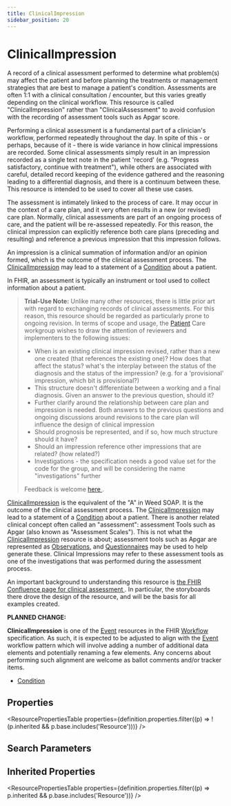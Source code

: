 ```yaml
---
title: ClinicalImpression
sidebar_position: 20
---
```


# ClinicalImpression

A record of a clinical assessment performed to determine what problem(s) may affect the patient and before planning the treatments or management strategies that are best to manage a patient's condition. Assessments are often 1:1 with a clinical consultation / encounter,  but this varies greatly depending on the clinical workflow. This resource is called "ClinicalImpression" rather than "ClinicalAssessment" to avoid confusion with the recording of assessment tools such as Apgar score.

  <Tabs queryString="intro-section">
  <TabItem value="usage" label="Usage" default>
    <div> <a name="scope"></a>  <p> Performing a clinical assessment is a fundamental part of a clinician's workflow, performed repeatedly throughout the day.  In spite of this - or perhaps, because of it - there is wide variance in how clinical impressions are recorded.  Some clinical assessments simply result in an impression recorded as a single text note in the patient 'record' (e.g. "Progress satisfactory,  continue with treatment"), while others are associated with careful, detailed record keeping of the  evidence gathered and the reasoning leading to a differential diagnosis, and there is a continuum between these. This resource is intended to be  used to cover all these use cases. </p> <p> The assessment is intimately linked to the process of care. It may occur in the context of a care plan, and it very often results in a new (or revised) care plan. Normally, clinical assessments are part of an  ongoing process of care, and the patient will be re-assessed repeatedly. For this reason, the clinical impression can explicitly reference both care plans (preceding and resulting) and reference a previous impression that this impression follows. </p>  <p>An impression is a clinical summation of information and/or an opinion formed, which is the outcome of the clinical assessment process.  The <a href="/docs/api/fhir/resources/clinicalimpression">ClinicalImpression</a> may lead to a statement of a <a href="/docs/api/fhir/resources/condition">Condition</a> about a patient.</p>      <p>In FHIR, an assessment is typically an instrument or tool used to collect information about a patient.</p> <a name="dstu"></a> <blockquote class="stu-note"><p><b>Trial-Use Note:</b> Unlike many other resources, there is little prior art with regard to exchanging records of  clinical assessments. For this reason, this resource should be regarded as particularly  prone to ongoing revision. In terms of scope and usage, the <a href="/docs/api/fhir/resources/patient">Patient</a> Care workgroup wishes to draw the attention of reviewers and implementers to the following issues:  <a name="dstu"></a> </p> <ul>  <li>When is an existing clinical impression revised, rather than a new one created (that references the existing one)? How does that affect the status? what's the interplay between the status of the diagnosis and the status of the impression? (e.g. for a 'provisional' impression, which bit is provisional?)</li>  <li>This structure doesn't differentiate between a working and a final diagnosis. Given an answer to the previous question, should it?</li>  <li>Further clarify around the relationship between care plan and impression is needed. Both answers to the previous questions and ongoing discussions around revisions to the care plan will influence the design of clinical impression</li>  <li>Should prognosis be represented, and if so, how much structure should it have?</li>  <li>Should an impression reference other impressions that are related? (how related?)</li>  <li>Investigations - the specification needs a good value set for the code for the group, and will be considering the name "investigations" further</li> </ul>  <p> Feedback is welcome <a href="http://hl7.org/fhir-issues">here </a>. </p></blockquote>  </div>
    </TabItem>
  <TabItem value="relationships" label="Relationships">
    <div> <a name="bnr"></a>  <p> <a href="/docs/api/fhir/resources/clinicalimpression">ClinicalImpression</a> is the equivalent of the "A" in Weed  SOAP.  It is the outcome of the clinical assessment process.  The <a href="/docs/api/fhir/resources/clinicalimpression">ClinicalImpression</a> may lead to a statement of a <a href="/docs/api/fhir/resources/condition">Condition</a> about a patient.  There is another related clinical concept often called an "assessment": assessment Tools such as Apgar (also known as "Assessment Scales"). This is not what the <a href="/docs/api/fhir/resources/clinicalimpression">ClinicalImpression</a> resource is about; assessment tools such as Apgar are represented as  <a href="/docs/api/fhir/resources/observation">Observations</a>, and <a href="/docs/api/fhir/resources/questionnaire">Questionnaires</a> may be used to help  generate these. Clinical Impressions may refer to these assessment tools as one of the investigations that was performed during the assessment process. </p> </div>
    </TabItem>
  <TabItem value="backgroundAndContext" label="Background and Context">
    <div> <a name="bnc"></a>  <p> An important background to understanding this resource is <a href="https://confluence.hl7.org/display/PC/Clinical+Assessment">the FHIR Confluence page for clinical assessment </a>. In particular, the storyboards there drove the design of the resource, and will be the basis for all examples created. </p> <p> <b>PLANNED CHANGE:</b> </p> <p> <b>ClinicalImpression</b> is one of the <a href="https://www.hl7.org/fhir/workflow.html#event">Event</a> resources in the FHIR <a href="https://www.hl7.org/fhir/workflow.html">Workflow</a> specification.  As such, it is expected to be adjusted to align with the <a href="https://www.hl7.org/fhir/event.html">Event</a> workflow pattern which will involve adding a number of additional data elements and potentially renaming a few elements.  Any concerns about performing such alignment are welcome as ballot comments and/or tracker items. </p> </div>
    </TabItem>
  <TabItem value="referencedBy" label="Referenced By">
    <ul><li><a href="/docs/api/fhir/resources/condition">Condition</a></li></ul>
    </TabItem>
</Tabs>


## Properties

<ResourcePropertiesTable properties={definition.properties.filter((p) => !(p.inherited && p.base.includes('Resource')))} />

## Search Parameters

<SearchParamsTable searchParams={definition.searchParameters} />

## Inherited Properties

<ResourcePropertiesTable properties={definition.properties.filter((p) => p.inherited && p.base.includes('Resource'))} />


